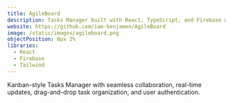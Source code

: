 ```yaml
---
title: AgileBoard
description: Tasks Manager built with React, TypeScript, and Firebase with collaboration, real-time updates, drag-and-drop task organization, and user authentication.
website: https://github.com/iam-benjamen/AgileBoard
image: /static/images/agileboard.png
objectPosition: 0px 2%
libraries:
  - React
  - Firebase
  - Tailwind 
---
```


Kanban-style Tasks Manager with seamless collaboration, real-time updates, drag-and-drop task organization, and user authentication.